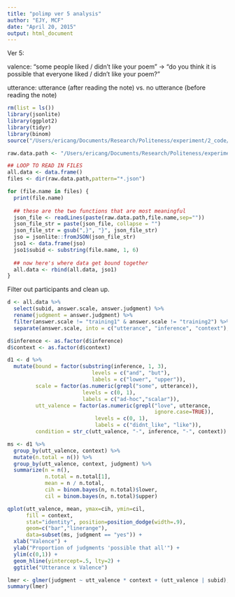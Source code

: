 ```yaml
---
title: "polimp ver 5 analysis"
author: "EJY, MCF"
date: "April 20, 2015"
output: html_document
---
```


Ver 5: 

valence: "some people liked / didn't like your poem" -> "do you think it is possible that everyone liked / didn't like your poem?"

utterance: utterance (after reading the note) vs. no utterance (before reading the note)

```r
rm(list = ls())
library(jsonlite)
library(ggplot2)
library(tidyr)
library(binom)
source("/Users/ericang/Documents/Research/Politeness/experiment/2_code/data_analysis/helper/useful.R")

raw.data.path <- "/Users/ericang/Documents/Research/Politeness/experiment/2_code/production-results/v5/"

## LOOP TO READ IN FILES
all.data <- data.frame()
files <- dir(raw.data.path,pattern="*.json")

for (file.name in files) {
  print(file.name)
  
  ## these are the two functions that are most meaningful
  json_file <- readLines(paste(raw.data.path,file.name,sep=""))
  json_file_str = paste(json_file, collapse = "")
  json_file_str = gsub(",}", "}", json_file_str)
  jso = jsonlite::fromJSON(json_file_str)
  jso1 <- data.frame(jso)
  jso1$subid <- substring(file.name, 1, 6)
  
  ## now here's where data get bound together
  all.data <- rbind(all.data, jso1)
}
```

Filter out participants and clean up.

```r
d <- all.data %>%
  select(subid, answer.scale, answer.judgment) %>%
  rename(judgment = answer.judgment) %>%
  filter(answer.scale != "training1" & answer.scale != "training2") %>%
  separate(answer.scale, into = c("utterance", "inference", "context"), sep = "_") 

d$inference <- as.factor(d$inference)
d$context <- as.factor(d$context)

d1 <- d %>%
  mutate(bound = factor(substring(inference, 1, 3),
                           levels = c("and", "but"),
                           labels = c("lower", "upper")),
         scale = factor(as.numeric(grepl("some", utterance)), 
                        levels = c(0, 1), 
                        labels = c("ad-hoc","scalar")),
         utt_valence = factor(as.numeric(grepl("love", utterance, 
                                               ignore.case=TRUE)), 
                            levels = c(0, 1), 
                            labels = c("didnt_like", "like")),
         condition = str_c(utt_valence, "-", inference, "-", context))
```

```r
ms <- d1 %>%
  group_by(utt_valence, context) %>%
  mutate(n.total = n()) %>%
  group_by(utt_valence, context, judgment) %>%
  summarize(n = n(),
            n.total = n.total[1],
            mean = n / n.total,
            cih = binom.bayes(n, n.total)$lower,
            cil = binom.bayes(n, n.total)$upper)

qplot(utt_valence, mean, ymax=cih, ymin=cil, 
      fill = context, 
      stat="identity", position=position_dodge(width=.9),
      geom=c("bar","linerange"),
      data=subset(ms, judgment == "yes")) + 
  xlab("Valence") +
  ylab("Proportion of judgments 'possible that all'") + 
  ylim(c(0,1)) + 
  geom_hline(yintercept=.5, lty=2) +
  ggtitle("Utterance x Valence")
```

```r
lmer <- glmer(judgment ~ utt_valence * context + (utt_valence | subid), data=d1, family=binomial)
summary(lmer)
```